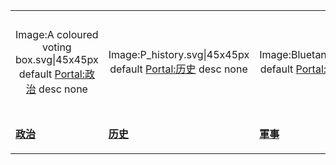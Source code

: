{| style="margin:1em auto 0em auto; text-align:center; width:100%; background:transparent;"
|-
|style="width:14.3%;"| <div align=center><imagemap> 
Image:A coloured voting box.svg|45x45px                               
default [[Portal:政治|Portal:政治]]
desc none 
</imagemap></div>
|style="width:14.3%;"| <div align=center><imagemap> 
Image:P_history.svg|45x45px                               
default [[Portal:历史|Portal:历史]]
desc none 
</imagemap></div>
|style="width:14.3%;"| <div align=center><imagemap> 
Image:Bluetank.png|45x45px                               
default [[Portal:軍事|Portal:軍事]]
desc none 
</imagemap></div>
|style="width:14.3%"| <div align=center><imagemap>
Image:United States penny, obverse, 2002.jpg|45x45px
default [[Portal:资本主义|Portal:资本主义]]
desc none
</imagemap></div>
|style="width:14.3%"| <div align=center><imagemap>
Image:Symbol-hammer-and-sickle.svg|45x45px
default [[Portal:共产主义|Portal:共产主义]]
desc none
</imagemap></div>
|style="width:14.3%"| <div align=center><imagemap>
Image:Red flag II.svg|45x45px
default [[Portal:社会主义|Portal:社会主义]]
desc none
</imagemap></div>
|style="width:14.3%"| <div align=center><imagemap>
Image:Location NATO 2009 blue.svg|45x45px
default [[Portal:北大西洋公约组织|Portal:北大西洋公约组织]]
desc none
</imagemap></div>
|-
| '''[[Portal:政治|政治]]'''
| '''[[Portal:历史|历史]]'''
| '''[[Portal:軍事|軍事]]'''
| '''[[Portal:资本主义|资本主义]]'''
| '''[[Portal:共产主义|共产主义]]'''
| '''[[Portal:社会主义|社会主义]]'''
| '''[[Portal:北大西洋公约组织|北大西洋公约组织]]'''
|}
<noinclude></noinclude>